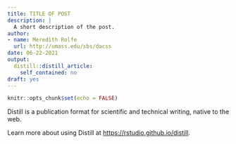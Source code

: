 ```yaml
---
title: TITLE OF POST
description: |
  A short description of the post.
author:
- name: Meredith Rolfe
  url: http://umass.edu/sbs/dacss
date: 06-22-2021
output:
  distill::distill_article:
    self_contained: no
draft: yes
---
```



```r
knitr::opts_chunk$set(echo = FALSE)
```

Distill is a publication format for scientific and technical writing, native to the web.

Learn more about using Distill at <https://rstudio.github.io/distill>.


